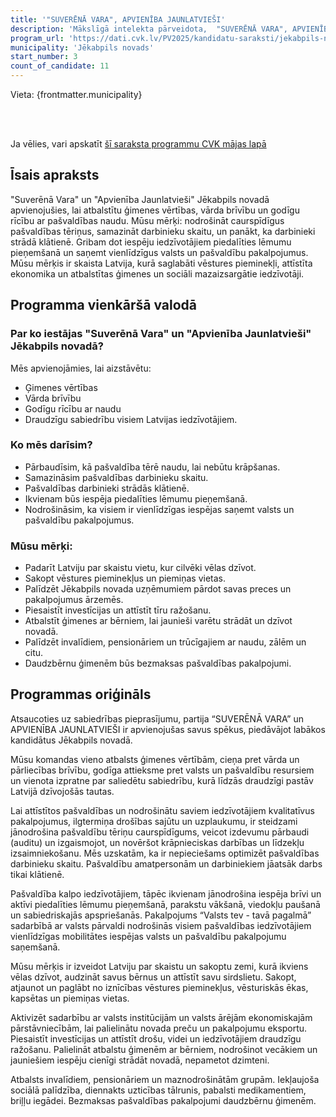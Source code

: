 ```yaml
---
title: '"SUVERĒNĀ VARA", APVIENĪBA JAUNLATVIEŠI'
description: 'Mākslīgā intelekta pārveidota,  "SUVERĒNĀ VARA", APVIENĪBA JAUNLATVIEŠI - Jēkabpils novads programma vienkāršā valodā'
program_url: 'https://dati.cvk.lv/PV2025/kandidatu-saraksti/jekabpils-novads/suverena-vara-apvieniba-jaunlatviesi'
municipality: 'Jēkabpils novads'
start_number: 3
count_of_candidate: 11
---
```



Vieta: {frontmatter.municipality}<br/>

<Badge text="Ģimenes vērtības" variant="note" size="small" /> <Badge text="Pašvaldības caurspīdīgums" variant="note" size="small" /> <Badge text="Iedzīvotāju līdzdalība" variant="note" size="small" /> <Badge text="Vēstures pieminekļu saglabāšana" variant="note" size="small" /> <Badge text="Atbalsts sociāli mazaizsargātajiem" variant="note" size="small" />

<br/><br/> 

<Card title='Šis ir mākslīga intelekta ģenerēts apraksts' icon='starlight'>
    Ja vēlies, vari apskatīt <a href={frontmatter.program_url} target='_blank'>šī saraksta programmu CVK mājas lapā</a>
    </Card>

## Īsais apraksts

"Suverēnā Vara" un "Apvienība Jaunlatvieši" Jēkabpils novadā apvienojušies, lai atbalstītu ģimenes vērtības, vārda brīvību un godīgu rīcību ar pašvaldības naudu. Mūsu mērķi: nodrošināt caurspīdīgus pašvaldības tēriņus, samazināt darbinieku skaitu, un panākt, ka darbinieki strādā klātienē. Gribam dot iespēju iedzīvotājiem piedalīties lēmumu pieņemšanā un saņemt vienlīdzīgus valsts un pašvaldību pakalpojumus. Mūsu mērķis ir skaista Latvija, kurā saglabāti vēstures pieminekļi, attīstīta ekonomika un atbalstītas ģimenes un sociāli mazaizsargātie iedzīvotāji.

## Programma vienkāršā valodā

### Par ko iestājas "Suverēnā Vara" un "Apvienība Jaunlatvieši" Jēkabpils novadā?

Mēs apvienojāmies, lai aizstāvētu:

*   Ģimenes vērtības
*   Vārda brīvību
*   Godīgu rīcību ar naudu
*   Draudzīgu sabiedrību visiem Latvijas iedzīvotājiem.

### Ko mēs darīsim?

*   Pārbaudīsim, kā pašvaldība tērē naudu, lai nebūtu krāpšanas.
*   Samazināsim pašvaldības darbinieku skaitu.
*   Pašvaldības darbinieki strādās klātienē.
*   Ikvienam būs iespēja piedalīties lēmumu pieņemšanā.
*   Nodrošināsim, ka visiem ir vienlīdzīgas iespējas saņemt valsts un pašvaldību pakalpojumus.

### Mūsu mērķi:

*   Padarīt Latviju par skaistu vietu, kur cilvēki vēlas dzīvot.
*   Sakopt vēstures pieminekļus un piemiņas vietas.
*   Palīdzēt Jēkabpils novada uzņēmumiem pārdot savas preces un pakalpojumus ārzemēs.
*   Piesaistīt investīcijas un attīstīt tīru ražošanu.
*   Atbalstīt ģimenes ar bērniem, lai jaunieši varētu strādāt un dzīvot novadā.
*   Palīdzēt invalīdiem, pensionāriem un trūcīgajiem ar naudu, zālēm un citu.
*   Daudzbērnu ģimenēm būs bezmaksas pašvaldības pakalpojumi.

## Programmas oriģināls

Atsaucoties uz sabiedrības pieprasījumu, partija “SUVERĒNĀ VARA” un APVIENĪBA JAUNLATVIEŠI ir apvienojušas savus spēkus, piedāvājot labākos kandidātus Jēkabpils novadā.

Mūsu komandas vieno atbalsts ģimenes vērtībām, cieņa pret vārda un pārliecības brīvību, godīga attieksme pret valsts un pašvaldību resursiem un vienota izpratne par saliedētu sabiedrību, kurā līdzās draudzīgi pastāv Latvijā dzīvojošās tautas.

Lai attīstītos pašvaldības un nodrošinātu saviem iedzīvotājiem kvalitatīvus pakalpojumus, ilgtermiņa drošības sajūtu un uzplaukumu, ir steidzami jānodrošina pašvaldību tēriņu caurspīdīgums, veicot izdevumu pārbaudi (auditu) un izgaismojot, un novēršot krāpnieciskas darbības un līdzekļu izsaimniekošanu. Mēs uzskatām, ka ir nepieciešams optimizēt pašvaldības darbinieku skaitu. Pašvaldību amatpersonām un darbiniekiem jāatsāk darbs tikai klātienē.

Pašvaldība kalpo iedzīvotājiem, tāpēc ikvienam jānodrošina iespēja brīvi un aktīvi piedalīties lēmumu pieņemšanā, parakstu vākšanā, viedokļu paušanā un sabiedriskajās apspriešanās. Pakalpojums “Valsts tev - tavā pagalmā” sadarbībā ar valsts pārvaldi nodrošinās visiem pašvaldības iedzīvotājiem vienlīdzīgas mobilitātes iespējas valsts un pašvaldību pakalpojumu saņemšanā.

Mūsu mērķis ir izveidot Latviju par skaistu un sakoptu zemi, kurā ikviens vēlas dzīvot, audzināt savus bērnus un attīstīt savu sirdslietu. Sakopt, atjaunot un paglābt no iznīcības vēstures pieminekļus, vēsturiskās ēkas, kapsētas un piemiņas vietas.

Aktivizēt sadarbību ar valsts institūcijām un valsts ārējām ekonomiskajām pārstāvniecībām, lai palielinātu novada preču un pakalpojumu eksportu. Piesaistīt investīcijas un attīstīt drošu, videi un iedzīvotājiem draudzīgu ražošanu. Palielināt atbalstu ģimenēm ar bērniem, nodrošinot vecākiem un jauniešiem iespēju cienīgi strādāt novadā, nepametot dzimteni.

Atbalsts invalīdiem, pensionāriem un maznodrošinātām grupām. Iekļaujoša sociālā palīdzība, diennakts uzticības tālrunis, pabalsti medikamentiem, briļļu iegādei. Bezmaksas pašvaldības pakalpojumi daudzbērnu ģimenēm.
